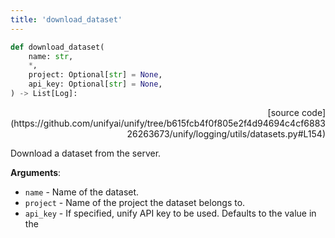 ```yaml
---
title: 'download_dataset'
---
```


```python
def download_dataset(
    name: str,
    *,
    project: Optional[str] = None,
    api_key: Optional[str] = None,
) -> List[Log]:
```

<p align="right">[source code](https://github.com/unifyai/unify/tree/b615fcb4f0f805e2f4d94694c4cf688326263673/unify/logging/utils/datasets.py#L154)</p>

Download a dataset from the server.

**Arguments**:

- `name` - Name of the dataset.
- `project` - Name of the project the dataset belongs to.
- `api_key` - If specified, unify API key to be used. Defaults to the value in the
